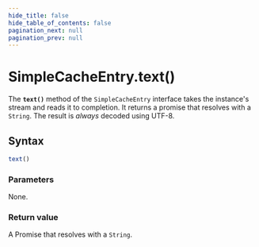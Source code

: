 ```yaml
---
hide_title: false
hide_table_of_contents: false
pagination_next: null
pagination_prev: null
---
```

# SimpleCacheEntry.text()

The **`text()`** method of the `SimpleCacheEntry` interface takes the instance's stream and reads it to completion.
It returns a promise that resolves with a `String`.
The result is _always_ decoded using UTF-8.

## Syntax

```js
text()
```

### Parameters

None.

### Return value

A Promise that resolves with a `String`.

